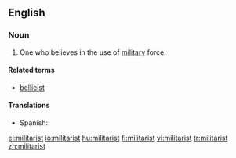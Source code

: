 ==English==
===Noun===
{{en-noun}}

#One who believes in the use of [[military]] force.

====Related terms====
* [[bellicist]]

====Translations====
{{trans-top|one who believes in military force}}
*Spanish: {{t-|es|militarista|m|f}}
{{trans-mid}}
{{trans-bottom}}

[[el:militarist]]
[[io:militarist]]
[[hu:militarist]]
[[fi:militarist]]
[[vi:militarist]]
[[tr:militarist]]
[[zh:militarist]]
